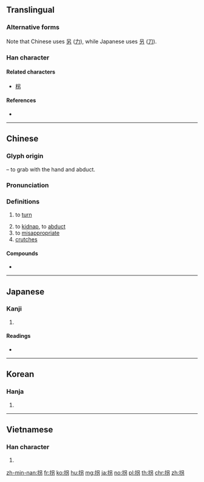 {{character info/new}}
{{also|招|枴|柺}}
==Translingual==
{{ja-forms|拐|拐|拐}}

===Alternative forms===
Note that Chinese uses [[另]] ([[力]]), while Japanese uses [[叧]] ([[刀]]).

===Han character===
{{Han char|rn=64|rad=手|as=05|sn=8|four=56027|canj=QRKS,QRSH|ids=⿰扌另, ⿰扌叧}}

====Related characters====
* [[柺]]

====References====
* {{Han ref|kx=0425.100|dkj=11955|dj=0773.150|hdz=31853.030|uh=62D0|ud=25296|bh=A9E4|bd=43492}}

----

==Chinese==
{{zh-forms}}

===Glyph origin===
{{Han etym}}
{{Han compound|手|alt1=扌|t1=hand|另|ls=psc|c1=s|c2=p}} – to grab with the hand and abduct.

===Pronunciation===
{{zh-pron
|m=guǎi
|c=gwaai2
|h=pfs=kóai
|md=
|mn=koái/tw,zz:koāiⁿ
|mn_note=koāiⁿ - 擓 is used in the Mainland
|w=2kua
|mc=y
|oc=y
|cat=v,n
}}

===Definitions===
{{zh-hanzi}}

# to [[turn]]
#: {{zh-x|請 右 拐。|Please turn right.}}
#: {{zh-x|請 左 拐。|Please turn left.}}
# to [[kidnap]], to [[abduct]]
# to [[misappropriate]]
# [[crutches]]

====Compounds====
* {{zh-l|拐杖}}

----

==Japanese==

===Kanji===
{{ja-kanji|grade=c|rs=手05}}

# {{defn|lang=ja|sort=手05}}

====Readings====
* {{ja-readings|goon=[[げ]] (ge)|kanon=[[かい]] (kai)|kun=[[かたる]] (kataru)}}

----

==Korean==

===Hanja===
{{ko-hanja|hangeul=괴}}

# {{defn|lang=ko|sort=手05}}

----

==Vietnamese==

===Han character===
{{vi-hantu|[[quảy]], [[quải]], [[quái]], [[quẩy]], [[quay]], [[quày]], [[quầy]]|rs=手05}}

# {{defn|lang=vi|sort=手05}}

[[zh-min-nan:拐]]
[[fr:拐]]
[[ko:拐]]
[[hu:拐]]
[[mg:拐]]
[[ja:拐]]
[[no:拐]]
[[pl:拐]]
[[th:拐]]
[[chr:拐]]
[[zh:拐]]